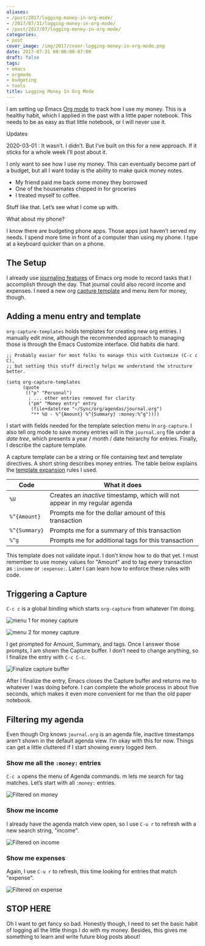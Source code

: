 ```yaml
---
aliases:
- /post/2017/logging-money-in-org-mode/
- /2017/07/31/logging-money-in-org-mode/
- /post/2017/07/logging-money-in-org-mode/
categories:
- post
cover_image: /img/2017/cover-logging-money-in-org-mode.png
date: 2017-07-31 00:00:00-07:00
draft: false
tags:
- emacs
- orgmode
- budgeting
- tools
title: Logging Money In Org Mode
---
```


[Org mode]: https://orgmode.org

I am setting up Emacs [Org mode][] to track how I use my money. This is a
healthy habit, which I applied in the past with a little paper notebook. This
needs to be as easy as that little notebook, or I will never use it.

<aside class="admonition">
<p class="admonition-title">Updates</p>

2020-03-01
: It wasn’t. I didn’t. But I’ve built on this for a new approach. If it sticks
  for a whole week I’ll post about it.

</aside>

I only want to see how I use my money. This can eventually become part of a
budget, but all I want today is the ability to make quick money notes.

* My friend paid me back some money they borrowed
* One of the housemates chipped in for groceries
* I treated myself to coffee.

Stuff like that. Let’s see what I come up with.

What about my phone?

I know there are budgeting phone apps. Those apps just haven’t served my needs.
I spend more time in front of a computer than using my phone. I type at a
keyboard quicker than on a phone.

## The Setup

[journaling features]: http://www.howardism.org/Technical/Emacs/journaling-org.html
[capture template]: http://orgmode.org/manual/Capture-templates.html#Capture-templates

I already use [journaling features][] of Emacs org mode to record tasks that I
accomplish through the day. That journal could also record income and expenses.
I need a new org [capture template][] and menu item for money, though.

## Adding a menu entry and template

`org-capture-templates` holds templates for creating new org entries. I manually
edit mine, although the recommended approach to managing those is through the
Emacs Customize interface. Old habits die hard.

```elisp
;; Probably easier for most folks to manage this with Customize (C-c c C),
;; but setting this stuff directly helps me understand the structure better.

(setq org-capture-templates
      (quote
       (("p" "Personal")
        ; ... other entries removed for clarity
        ("pm" "Money entry" entry
         (file+datetree "~/Sync/org/agendas/journal.org")
         "** %U - %^{Amount} %^{Summary} :money:%^g"))))
```

I start with fields needed for the template selection menu in `org-capture`. I
also tell org mode to save money entries will in the `journal.org` file under a
*date tree*, which presents a year / month / date heirarchy for entries.
Finally, I describe the capture template.

[template expansion]: http://orgmode.org/manual/Template-expansion.html#Template-expansion

A capture template can be a string or file containing text and template
directives. A short string describes money entries. The table below explains the
[template expansion][] rules I used.

| Code          | What it does
| ------------- | ------------
| `%U`          | Creates an _inactive_ timestamp, which will not appear in my regular agenda
| `%^{Amount}`  | Prompts me for the dollar amount of this transaction
| `%^{Summary}` | Prompts me for a summary of this transaction
| `%^g`         | Prompts me for additional tags for this transaction

This template does not validate input. I don’t know how to do that yet. I must
remember to use money values for "Amount" and to tag every transaction as
`:income` or `:expense:`. Later I can learn how to enforce these rules with
code.

## Triggering a Capture

`C-c c` is a global binding which starts `org-capture` from whatever I’m doing.

![menu 1 for money capture](@img/2017/org-capture-menu-1.png "`C-c c` to enter org capture menu")

![menu 2 for money capture](@img/2017/org-capture-menu-2.png "`p` then `m` for a Personal Money entry")

I get prompted for Amount, Summary, and tags. Once I answer those prompts, I am
shown the Capture buffer. I don’t need to change anything, so I finalize the
entry with `C-c C-c`.

![Finalize capture buffer](@img/2017/org-money-capture-buffer.png "`C-c C-c` to finalize")

After I finalize the entry, Emacs closes the Capture buffer and returns me to
whatever I was doing before. I can complete the whole process in about five
seconds, which makes it even more convenient for me than the old paper notebook.

## Filtering my agenda

Even though Org knows `journal.org` is an agenda file, inactive timestamps
aren’t shown in the default agenda view. I’m okay with this for now. Things can
get a little cluttered if I start showing every logged item.

### Show me all the `:money:` entries

`C-c a` opens the menu of Agenda commands. m lets me search for tag matches.
Let’s start with all `:money:` entries.

![Filtered on money](@img/2017/agenda-filter-money.png "`C-c a m money` to filter on the `:money` tag")

### Show me income

I already have the agenda match view open, so I use `C-u r` to refresh with a
new search string, "income".

![Filtered on income](@img/2017/agenda-filter-income.png "`C-u r income` to filter on the `:income:` tag")

### Show me expenses

Again, I use `C-u r` to refresh, this time looking for entries that match
"expense".

![Filtered on expense](@img/2017/agenda-filter-expense.png "`C-u r expense` to filter on the `:expense:` tag")

## STOP HERE

Oh I want to get fancy so bad. Honestly though, I need to set the basic habit of
logging all the little things I do with my money. Besides, this gives me
something to learn and write future blog posts about!
